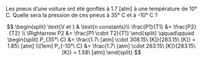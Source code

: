::: {.Exercise data-latex=""}

Les pneus d’une voiture ont été gonflés à 1.7 [atm] à une température de 10° C. Quelle sera la pression de ces pneus à 35° C et à -10° C ?

\vspace{\stretch{1}}

:::

::: {.Answer data-latex=""}

$$
\begin{split}
	\text{V et } & \text{n constants}\\
	\frac{P1}{T1} &= \frac{P2}{T2} \\
	\Rightarrow P2 &= \frac{P1 \cdot T2}{T1}
\end{split}
\qquad\qquad
\begin{split}
	P_{35°\ C} &= \frac{1.7\ [atm] \cdot 308.15\ [K]}{283.15\ [K]} = 1.85\ [atm] \\[1em]
	P_{-10°\ C} &= \frac{1.7\ [atm] \cdot 263.15\ [K]}{283.15\ [K]} = 1.58\ [atm]
\end{split}
$$

:::
